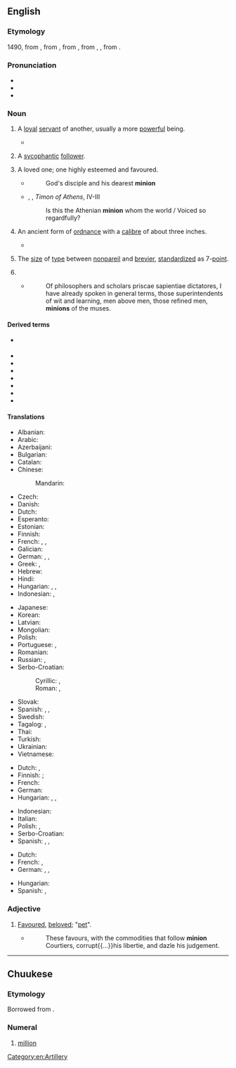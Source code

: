 ==English==
{{wikipedia}}

===Etymology===
{{PIE root|en|men|id=think}}
1490, from {{bor|en|frm|mignon||lover, royal favourite, darling}}, from {{der|en|fro|mignon||dainty, pleasing, gentle, kind}}, from {{der|en|frk|*minnju||love, friendship, affection, memory}}, from {{der|en|gem-pro|*minþijō}}, {{m|gem-pro|*mindijō||affectionate thought, care}}, from {{der|en|ine-pro|*men-||to think}}.

===Pronunciation===
* {{IPA|en|/ˈmɪnjən/}}
* {{homophones|en|minyan}}
* {{rhymes|en|ɪnjən}}

===Noun===
{{en-noun|~}}

# A [[loyal]] [[servant]] of another, usually a more [[powerful]] being.
#: {{syn|en|disciple|follower|Thesaurus:loyal follower}}
#* {{quote-journal|en|year=2013|month=May-June|author=Kevin Heng| title=[http://www.americanscientist.org/issues/pub/2013/3/why-does-nature-form-exoplanets-easily Why Does Nature Form Exoplanets Easily?]| volume=101| issue=3| page=184| magazine={{w|American Scientist}}| passage=In the past two years, NASA’s Kepler Space Telescope has located nearly 3,000 exoplanet candidates ranging from sub-Earth-sized '''minions''' to gas giants that dwarf our own Jupiter.}}
#: {{ux|en|The archvillain deployed his '''minions''' to simultaneously rob every bank in the city.}}
# A [[sycophantic]] [[follower]].
# {{lb|en|obsolete}} A loved one; one highly esteemed and favoured.
#* {{rfdatek|en|Sylvester}}
#*: God's disciple and his dearest '''minion'''
#* {{rfdate|en}}, {{w|William Shakespeare}}, ''Timon of Athens'', IV-III
#*: Is this the Athenian '''minion''' whom the world / Voiced so regardfully?
# {{lb|en|obsolete}} An ancient form of [[ordnance]] with a [[calibre]] of about three inches.
#* {{quote-book|en|year=1647|year_published=1717| author=Francis Beaumont, Philip Massinger| title={{w|The Double Marriage}}| page=19|genre=play| pageurl=https://books.google.com/books?id=ArUNAAAAQAAJ&pg=PA19&lpg=PA19&dq=%22the+double+marriage%22+%22brass+minion%22&source=bl&ots=VFV5mravVV&sig=xZo2UM4DTZm9KOd-6KnN5Jao864&hl=en&sa=X&ved=0CB8Q6AEwAGoVChMIo8GU6d-dxwIVhqQeCh32SQDV#v=onepage&q=%22the%20double%20marriage%22%20%22brass%20minion%22&f=false| passage=Gun. My Cannons rung like Bells. Here's to my Mistress, The dainty sweet brass '''Minion''': split their Fore-mast, She never fail'd.}}
# {{lb|en|uncountable|typography|printing}} The [[size]] of [[type]] between [[nonpareil]] and [[brevier]], [[standardize]]d as 7-[[point]].
# {{obsolete form of|en|minimum}}
#* {{rfdatek|en|Robert Burton}}
#*: Of philosophers and scholars priscae sapientiae dictatores, I have already spoken in general terms, those superintendents of wit and learning, men above men, those refined men, '''minions''' of the muses.

====Derived terms====
* {{sense|type size}} {{l|en|minionette}}
* {{l|en|miniondom}}
* {{l|en|minionhood}}
* {{l|en|minioning}}
* {{l|en|minionish}}
* {{l|en|minionlike}}
* {{l|en|minionly}}
* {{l|en|minionship}}

====Translations====
{{trans-top|loyal servant of another more powerful being}}
* Albanian: {{t|sq|favorit}}
* Arabic: {{t|ar|التابع}}
* Azerbaijani: {{t+|az|sevimli}}
* Bulgarian: {{t+|bg|любимец}}
* Catalan: {{t|ca|adlàter}}
* Chinese:
*: Mandarin: {{t+|cmn|奴才|tr=núcái}}
* Czech: {{t|cs|oblíbenec}}
* Danish: {{t|da|håndlanger|c}}
* Dutch: {{t+|nl|ondergeschikte}}
* Esperanto: {{t|eo|sbiro}}
* Estonian: {{t|et|käsilane}}
* Finnish: {{t+|fi|käskyläinen}}
* French: {{t+|fr|subalterne|m|f}}, {{t+|fr|sous-fifre|m}}, {{t+|fr|séide|m}}
* Galician: {{t|gl|lacaio}}
* German: {{t|de|Ergebener|m}}, {{t+|de|Untergebener|m}}, {{t+|de|Lakai|m}}
* Greek: {{t+|el|ακόλουθος|m}}, {{t+|el|ευνοούμενος|m}}
* Hebrew: {{t+|he|מְשָׁרֵת|tr=|sc=Hebr}}
* Hindi: {{t|hi|wafadar|sc=Deva}}
* Hungarian: {{t+|hu|csatlós}}, {{t+|hu|samesz}}, {{t+|hu|fogdmeg}}
* Indonesian: {{t+|id|kaki tangan}}, {{t+|id|antek}}
{{trans-mid}}
* Japanese: {{t|ja|子分|tr=こぶん, kobun|sc=Jpan}}
* Korean: {{t+|ko|앞잡이}}
* Latvian: {{t|lv|mīlulis}}
* Mongolian: {{t+|mn|шадар|sc=Cyrl}}
* Polish: {{t+|pl|sługa|m-pr}}
* Portuguese: {{t+|pt|favorito}}, {{t+|pt|lacaio|m}}
* Romanian: {{t+|ro|răsfățat}}
* Russian: {{t|ru|ве́рный слуга́|m}}, {{t+|ru|шестёрка}}
* Serbo-Croatian:
*: Cyrillic: {{t|sh|штићеник|sc=Cyrl}}, {{t|sh|љубимац|sc=Cyrl}}
*: Roman: {{t+|sh|štićenik}}, {{t+|sh|ljubimac}}
* Slovak: {{t|sk|obľúbenec|m}}
* Spanish: {{t+|es|adlátere}}, {{t|es|lacayo}}, {{t+|es|achichincle}}
* Swedish: {{t+|sv|skyddsling}}
* Tagalog: {{t+|tl|kampon}}, {{t+|tl|alagad}}
* Thai: {{t|th|ข้าราชการผู้น้อย|tr=kâa râat-chá-gaan pôo nói}}
* Turkish: {{t+|tr|dalkavuk}}
* Ukrainian: {{t|uk|фавори́т|m}}
* Vietnamese: {{t|vi|kẻ nô lệ}}
{{trans-bottom}}

{{trans-top|sycophantic follower}}
* Dutch: {{t|nl|slaafs volgeling}}, {{t+|nl|hielenlikker}}
* Finnish: {{t+|fi|lakeija}}; {{t+|fi|perseennuolija}} {{qualifier|vulgar}}
* French: {{t+|fr|laquais}}
* German: {{t+|de|Günstling|m}}
* Hungarian: {{t+|hu|tányérnyaló}}, {{t+|hu|talpnyaló}}, {{t+|hu|kegyenc}}
{{trans-mid}}
* Indonesian: {{t+|id|kacung}}
* Italian: {{t+|it|tirapiedi|m}}
* Polish: {{t+|pl|pomagier|m-pr}}, {{t+|pl|sługus|m-pr}}
* Serbo-Croatian: {{t+|sh|poslušnik|m}}
* Spanish: {{t+|es|acólito}}, {{t+|es|sicario}}, {{t+|es|sicofante}}
{{trans-bottom}}

{{trans-top|7-point type}}
* Dutch: {{t+|nl|kolonel}}
* French: {{t|fr|mignone}}, {{t+|fr|mignonne}}
* German: {{t|de|Kolonel|m}}, {{t|de|Colonel}}, {{t+|de|Mignon}}
{{trans-mid}}
* Hungarian: {{t+|hu|kolonel}}
* Spanish: {{t|es|miñona}}, {{t|es|glosilla}}
{{trans-bottom}}

===Adjective===
{{en-adj}}

# {{lb|en|obsolete}} [[favoured|Favoured]], [[beloved]]; "[[pet]]".
#* {{RQ:Flr Mntgn Essays|1, p.148}}
#*: These favours, with the commodities that follow '''minion''' Courtiers, corrupt{{...}}his libertie, and dazle his judgement.

[[Category:en:Artillery]]

----

==Chuukese==

===Etymology===
Borrowed from {{bor|chk|en|million}}.

===Numeral===
{{head|chk|numeral}}

# {{cln|chk|cardinal numbers}} [[million]]